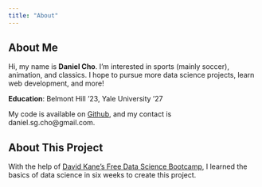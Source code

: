 ```yaml
---
title: "About"
---
```


## About Me

Hi, my name is **Daniel Cho**. I'm interested in sports (mainly soccer), animation, and classics. I hope to pursue more data science projects, learn web development, and more!

**Education**: Belmont Hill '23, Yale University '27

My code is available on [Github](https://github.com/chodani), and my contact is daniel.sg.cho@gmail.com. 



## About This Project

With the help of [David Kane's Free Data Science Bootcamp](https://bootcamp.davidkane.info/), I learned the basics of data science in six weeks to create this project.

